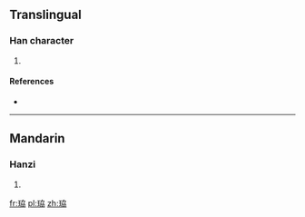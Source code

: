 ==Translingual==

===Han character===
{{Han char|rn=96|rad=玉|as=06|sn=10|four=|canj=一土大尸尸 (MGKSS)}}

# {{defn|Han|sort=玉06}}

====References====
* {{Han ref|kx=0730.140|dkj=20940|dj=1141.240|hdz=21114.060|uh=73D5|ud=29653}}

----

==Mandarin==

===Hanzi===
{{cmn-hanzi|pin=[[lì]] ([[li4]])|wg=li<sup>4</sup>}}

# {{defn|Mandarin|sort=玉06}}

[[fr:珕]]
[[pl:珕]]
[[zh:珕]]